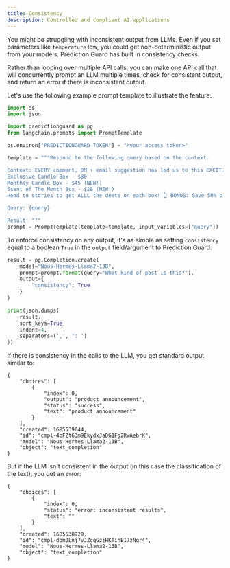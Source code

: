 ```yaml
---
title: Consistency
description: Controlled and compliant AI applications
---
```


You might be struggling with inconsistent output from LLMs. Even if you set parameters like `temperature` low, you could
get non-deterministic output from your models. Prediction Guard has built in consistency checks. 

Rather than looping over multiple API calls, you can make one API call that will concurrently prompt an LLM multiple times, check for consistent output, and return an error if there is inconsistent output. 

Let's use the following example prompt template to illustrate the feature.

```python copy
import os
import json

import predictionguard as pg
from langchain.prompts import PromptTemplate

os.environ["PREDICTIONGUARD_TOKEN"] = "<your access token>"

template = """Respond to the following query based on the context.

Context: EVERY comment, DM + email suggestion has led us to this EXCITING announcement! 🎉 We have officially added TWO new candle subscription box options! 📦
Exclusive Candle Box - $80 
Monthly Candle Box - $45 (NEW!)
Scent of The Month Box - $28 (NEW!)
Head to stories to get ALLL the deets on each box! 👆 BONUS: Save 50% on your first box with code 50OFF! 🎉

Query: {query}

Result: """
prompt = PromptTemplate(template=template, input_variables=["query"])


```

To enforce consistency on any output, it's as simple as setting `consistency` equal to a boolean `True` in the `output` field/argument to Prediction Guard:

```python copy
result = pg.Completion.create(
    model="Nous-Hermes-Llama2-13B",
    prompt=prompt.format(query="What kind of post is this?"),
    output={
        "consistency": True
    }
)

print(json.dumps(
    result,
    sort_keys=True,
    indent=4,
    separators=(',', ': ')
))

```

If there is consistency in the calls to the LLM, you get standard output similar to:

```
{
    "choices": [
        {
            "index": 0,
            "output": "product announcement",
            "status": "success",
            "text": "product announcement"
        }
    ],
    "created": 1685539044,
    "id": "cmpl-4oFZt63m9EkydxJaDG1Fg2RwAebrK",
    "model": "Nous-Hermes-Llama2-13B",
    "object": "text_completion"
}
```

But if the LLM isn't consistent in the output (in this case the classification of the text), you get an error:

```
{
    "choices": [
        {
            "index": 0,
            "status": "error: inconsistent results",
            "text": ""
        }
    ],
    "created": 1685538920,
    "id": "cmpl-dom2Lnj7vJZcqGzjHKTihBI7zNqr4",
    "model": "Nous-Hermes-Llama2-13B",
    "object": "text_completion"
}
```
